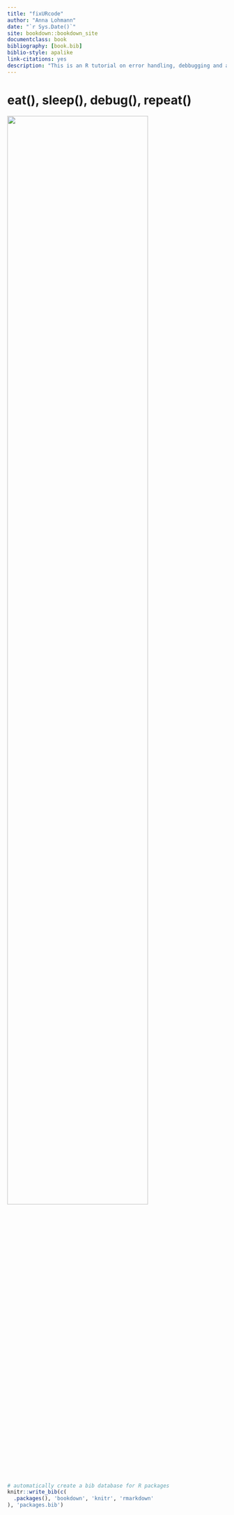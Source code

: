 ```yaml
--- 
title: "fixURcode"
author: "Anna Lohmann"
date: "`r Sys.Date()`"
site: bookdown::bookdown_site
documentclass: book
bibliography: [book.bib]
biblio-style: apalike
link-citations: yes
description: "This is an R tutorial on error handling, debbugging and automated testing."
---
```


# eat(), sleep(), debug(), repeat()

![](img/invite.png){ width=80% }




```r
# automatically create a bib database for R packages
knitr::write_bib(c(
  .packages(), 'bookdown', 'knitr', 'rmarkdown'
), 'packages.bib')
```
